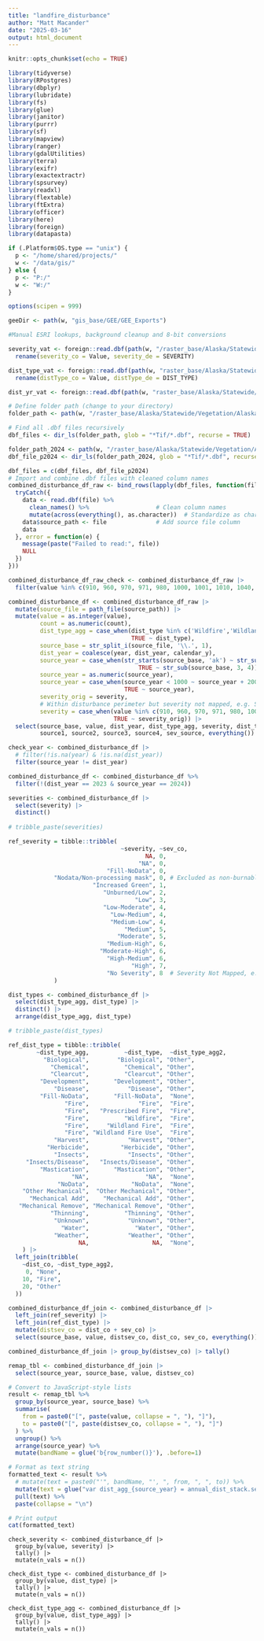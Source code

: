 ```yaml
---
title: "landfire_disturbance"
author: "Matt Macander"
date: "2025-03-16"
output: html_document
---
```


```r
knitr::opts_chunk$set(echo = TRUE)

library(tidyverse)
library(RPostgres)
library(dbplyr)
library(lubridate)
library(fs)
library(glue)
library(janitor)
library(purrr)
library(sf)
library(mapview)
library(ranger)
library(gdalUtilities)
library(terra)
library(exifr)
library(exactextractr)
library(spsurvey)
library(readxl)
library(flextable)
library(ftExtra)
library(officer)
library(here)
library(foreign)
library(datapasta)

if (.Platform$OS.type == "unix") {
  p <- "/home/shared/projects/"
  w <- "/data/gis/"
} else {
  p <- "P:/"
  w <- "W:/"
}

options(scipen = 999)

geeDir <- path(w, "gis_base/GEE/GEE_Exports")
```

```r
#Manual ESRI lookups, background cleanup and 8-bit conversions

severity_vat <- foreign::read.dbf(path(w, "/raster_base/Alaska/Statewide/Vegetation/Alaska_Landfire/2023/HDist/LF2023_HDist_240_AK/Tif/LA23_HDst_240_SEVERITY_na0.tif.vat.dbf")) |>
  rename(severity_co = Value, severity_de = SEVERITY)

dist_type_vat <- foreign::read.dbf(path(w, "raster_base/Alaska/Statewide/Vegetation/Alaska_Landfire/2023/HDist/LF2023_HDist_240_AK/Tif/LA23_HDst_240_DIST_TYPE_u8.tif.vat.dbf")) |>
  rename(distType_co = Value, distType_de = DIST_TYPE)

dist_yr_vat <- foreign::read.dbf(path(w, "raster_base/Alaska/Statewide/Vegetation/Alaska_Landfire/2023/HDist/LF2023_HDist_240_AK/Tif/LA23_HDst_240_HDIST_YR.tif.vat.dbf"))


```

```r
# Define folder path (change to your directory)
folder_path <- path(w, "/raster_base/Alaska/Statewide/Vegetation/Alaska_Landfire/2024/AKAnnualDisturbance_1999_present")

# Find all .dbf files recursively
dbf_files <- dir_ls(folder_path, glob = "*Tif/*.dbf", recurse = TRUE)

folder_path_2024 <- path(w, "/raster_base/Alaska/Statewide/Vegetation/Alaska_Landfire/2024/LF2024_PDist_250_AK")
dbf_file_p2024 <- dir_ls(folder_path_2024, glob = "*Tif/*.dbf", recurse = TRUE)

dbf_files = c(dbf_files, dbf_file_p2024)
# Import and combine .dbf files with cleaned column names
combined_disturbance_df_raw <- bind_rows(lapply(dbf_files, function(file) {
  tryCatch({
    data <- read.dbf(file) %>%
      clean_names() %>%                   # Clean column names
      mutate(across(everything(), as.character))  # Standardize as character
    data$source_path <- file              # Add source file column
    data
  }, error = function(e) {
    message(paste("Failed to read:", file))
    NULL
  })
}))

combined_disturbance_df_raw_check <- combined_disturbance_df_raw |>
  filter(value %in% c(910, 960, 970, 971, 980, 1000, 1001, 1010, 1040, 1060))

combined_disturbance_df <- combined_disturbance_df_raw |>
  mutate(source_file = path_file(source_path)) |>
  mutate(value = as.integer(value),
         count = as.numeric(count),
         dist_type_agg = case_when(dist_type %in% c('Wildfire','Wildland Fire','Wildland Fire Use', 'Prescribed Fire') ~ 'Fire',
                                   TRUE ~ dist_type),
         source_base = str_split_i(source_file, '\\.', 1),
         dist_year = coalesce(year, dist_year, calendar_y),
         source_year = case_when(str_starts(source_base, 'ak') ~ str_sub(source_base, 8, 11),
                                     TRUE ~ str_sub(source_base, 3, 4)),
         source_year = as.numeric(source_year),
         source_year = case_when(source_year < 1000 ~ source_year + 2000,
                                 TRUE ~ source_year),
         severity_orig = severity,
         # Within disturbance perimeter but severity not mapped, e.g. SLC-Off gaps. Will over-map inclusions and approx edges
         severity = case_when(value %in% c(910, 960, 970, 971, 980, 1000, 1001, 1010, 1040, 1060) ~ 'No Severity', 
                              TRUE ~ severity_orig)) |>
  select(source_base, value, dist_year, dist_type_agg, severity, dist_type, descriptio, confidence, type_confi, sev_confid, 
         source1, source2, source3, source4, sev_source, everything())

check_year <- combined_disturbance_df |>
  # filter(!is.na(year) & !is.na(dist_year))
  filter(source_year != dist_year)

combined_disturbance_df <- combined_disturbance_df %>%
  filter(!(dist_year == 2023 & source_year == 2024))

severities <- combined_disturbance_df |>
  select(severity) |>
  distinct() 
  
# tribble_paste(severities)

ref_severity = tibble::tribble(
                                ~severity, ~sev_co,
                                       NA, 0,
                                     "NA", 0,
                            "Fill-NoData", 0,
             "Nodata/Non-processing mask", 0, # Excluded as non-burnable landcover, e.g. water
                        "Increased Green", 1,
                           "Unburned/Low", 2,
                                    "Low", 3,
                           "Low-Moderate", 4,
                             "Low-Medium", 4,
                             "Medium-Low", 4,
                                 "Medium", 5,
                               "Moderate", 5,
                            "Medium-High", 6,
                          "Moderate-High", 6,
                            "High-Medium", 6,
                                   "High", 7,
                            "No Severity", 8  # Severity Not Mapped, e.g. cloudy post-fire imagery
             )

dist_types <- combined_disturbance_df |>
  select(dist_type_agg, dist_type) |>
  distinct() |>
  arrange(dist_type_agg, dist_type)

# tribble_paste(dist_types)

ref_dist_type = tibble::tribble(
        ~dist_type_agg,          ~dist_type,  ~dist_type_agg2,
          "Biological",        "Biological", "Other",
            "Chemical",          "Chemical", "Other",
            "Clearcut",          "Clearcut", "Other",
         "Development",       "Development", "Other",
             "Disease",           "Disease", "Other",
         "Fill-NoData",       "Fill-NoData",  "None",
                "Fire",              "Fire",  "Fire",
                "Fire",   "Prescribed Fire",  "Fire",
                "Fire",          "Wildfire",  "Fire",
                "Fire",     "Wildland Fire",  "Fire",
                "Fire", "Wildland Fire Use",  "Fire",
             "Harvest",           "Harvest", "Other",
           "Herbicide",         "Herbicide", "Other",
             "Insects",           "Insects", "Other",
     "Insects/Disease",   "Insects/Disease", "Other",
         "Mastication",       "Mastication", "Other",
                  "NA",                "NA",  "None",
              "NoData",            "NoData",  "None",
    "Other Mechanical",  "Other Mechanical", "Other",
      "Mechanical Add",    "Mechanical Add", "Other",
   "Mechanical Remove", "Mechanical Remove", "Other",
            "Thinning",          "Thinning", "Other",
             "Unknown",           "Unknown", "Other",
               "Water",             "Water", "Other",
             "Weather",           "Weather", "Other",
                    NA,                  NA,  "None",
    ) |>
  left_join(tribble(
    ~dist_co, ~dist_type_agg2,
     0, "None",
    10, "Fire",
    20, "Other"
  ))

combined_disturbance_df_join <- combined_disturbance_df |>
  left_join(ref_severity) |>
  left_join(ref_dist_type) |>
  mutate(distsev_co = dist_co + sev_co) |>
  select(source_base, value, distsev_co, dist_co, sev_co, everything())

combined_disturbance_df_join |> group_by(distsev_co) |> tally()

remap_tbl <- combined_disturbance_df_join |>
  select(source_year, source_base, value, distsev_co)

# Convert to JavaScript-style lists
result <- remap_tbl %>%
  group_by(source_year, source_base) %>%
  summarise(
    from = paste0("[", paste(value, collapse = ", "), "]"),
    to = paste0("[", paste(distsev_co, collapse = ", "), "]")
  ) %>%
  ungroup() %>%
  arrange(source_year) %>%
  mutate(bandName = glue('b{row_number()}'), .before=1)

# Format as text string
formatted_text <- result %>%
  # mutate(text = paste0("'", bandName, "', ", from, ", ", to)) %>%
  mutate(text = glue("var dist_agg_{source_year} = annual_dist_stack.select('{bandName}').rename('lf_raw').addBands(annual_dist_stack.select('{bandName}').remap({from}, {to}, 99).rename('lf_agg'));")) %>%
  pull(text) %>%
  paste(collapse = "\n")

# Print output
cat(formatted_text)

```

```interim
check_severity <- combined_disturbance_df |>
  group_by(value, severity) |>
  tally() |>
  mutate(n_vals = n())

check_dist_type <- combined_disturbance_df |>
  group_by(value, dist_type) |>
  tally() |>
  mutate(n_vals = n())

check_dist_type_agg <- combined_disturbance_df |>
  group_by(value, dist_type_agg) |>
  tally() |>
  mutate(n_vals = n())
```